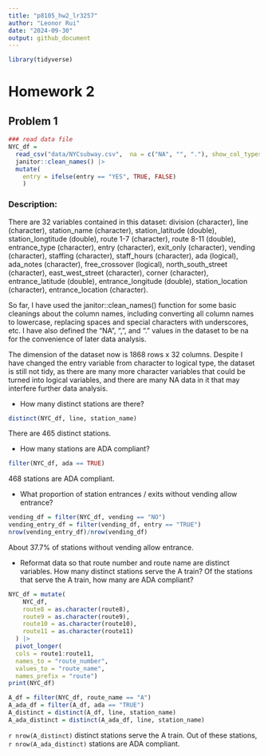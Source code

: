 ```yaml
---
title: "p8105_hw2_lr3257"
author: "Leonor Rui"
date: "2024-09-30"
output: github_document
---
```


```r
library(tidyverse)
```

# Homework 2

## Problem 1

```r
### read data file
NYC_df = 
  read_csv("data/NYCsubway.csv",  na = c("NA", "", "."), show_col_types = FALSE) |>
  janitor::clean_names() |>
  mutate(
    entry = ifelse(entry == "YES", TRUE, FALSE)
    )

```

### Description:

There are 32 variables contained in this dataset: division (character), line (character), station_name (character), station_latitude (double), station_longtitude (double), route 1-7 (character), route 8-11 (double), entrance_type (character), entry (character), exit_only (character), vending (character), staffing (character), staff_hours (character), ada (logical), ada_notes (character), free_crossover (logical), north_south_street (character), east_west_street (character), corner (character), entrance_latitude (double), entrance_longitude (double), station_location (character), entrance_location (character). 

So far, I have used the janitor::clean_names() function for some basic cleanings about the column names, including converting all column names to lowercase, replacing spaces and special characters with underscores, etc. I have also defined the "NA", ",", and "." values in the dataset to be na for the convenience of later data analysis. 

The dimension of the dataset now is 1868 rows x 32 columns. Despite I have changed the entry variable from character to logical type, the dataset is still not tidy, as there are many more character variables that could be turned into logical variables, and there are many NA data in it that may interfere further data analysis. 

- How many distinct stations are there?

```r
distinct(NYC_df, line, station_name)
```

There are 465 distinct stations. 

- How many stations are ADA compliant?
```r
filter(NYC_df, ada == TRUE)
```

468 stations are ADA compliant. 

- What proportion of station entrances / exits without vending allow entrance?

```r
vending_df = filter(NYC_df, vending == "NO")
vending_entry_df = filter(vending_df, entry == "TRUE")
nrow(vending_entry_df)/nrow(vending_df)
```

About 37.7% of stations without vending allow entrance.

- Reformat data so that route number and route name are distinct variables. How many distinct stations serve the A train? Of the stations that serve the A train, how many are ADA compliant?

```r
NYC_df = mutate(
    NYC_df,
    route8 = as.character(route8),
    route9 = as.character(route9),
    route10 = as.character(route10),
    route11 = as.character(route11)
  ) |>
  pivot_longer(
  cols = route1:route11,
  names_to = "route_number",
  values_to = "route_name",
  names_prefix = "route")
print(NYC_df)
```


```r
A_df = filter(NYC_df, route_name == "A")
A_ada_df = filter(A_df, ada == "TRUE")
A_distinct = distinct(A_df, line, station_name)
A_ada_distinct = distinct(A_ada_df, line, station_name)
```

`r nrow(A_distinct)` distinct stations serve the A train. Out of these stations, `r nrow(A_ada_distinct)` stations are ADA compliant.











